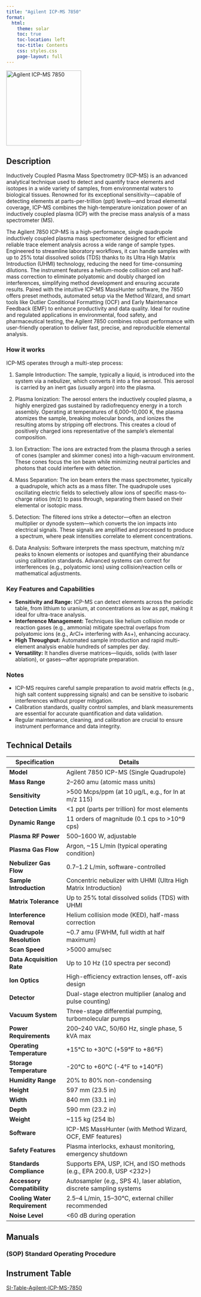 ```yaml
---
title: "Agilent ICP-MS 7850"
format:
  html:
    theme: solar 
    toc: true
    toc-location: left
    toc-title: Contents
    css: styles.css
    page-layout: full
---
```


![](/assets/images/Agilent-ICP-MS-7850.png "Agilent ICP-MS 7850"){fig-align="center" width=200}

## Description

Inductively Coupled Plasma Mass Spectrometry (ICP-MS) is an advanced analytical technique used to detect and quantify trace elements and isotopes in a wide variety of samples, from environmental waters to biological tissues. Renowned for its exceptional sensitivity—capable of detecting elements at parts-per-trillion (ppt) levels—and broad elemental coverage, ICP-MS combines the high-temperature ionization power of an inductively coupled plasma (ICP) with the precise mass analysis of a mass spectrometer (MS).


The Agilent 7850 ICP-MS is a high-performance, single quadrupole inductively coupled plasma mass spectrometer designed for efficient and reliable trace element analysis across a wide range of sample types. Engineered to streamline laboratory workflows, it can handle samples with up to 25% total dissolved solids (TDS) thanks to its Ultra High Matrix Introduction (UHMI) technology, reducing the need for time-consuming dilutions. The instrument features a helium-mode collision cell and half-mass correction to eliminate polyatomic and doubly charged ion interferences, simplifying method development and ensuring accurate results. Paired with the intuitive ICP-MS MassHunter software, the 7850 offers preset methods, automated setup via the Method Wizard, and smart tools like Outlier Conditional Formatting (OCF) and Early Maintenance Feedback (EMF) to enhance productivity and data quality. Ideal for routine and regulated applications in environmental, food safety, and pharmaceutical testing, the Agilent 7850 combines robust performance with user-friendly operation to deliver fast, precise, and reproducible elemental analysis.


### How it works
ICP-MS operates through a multi-step process:

1. Sample Introduction: The sample, typically a liquid, is introduced into the system via a nebulizer, which converts it into a fine aerosol. This aerosol is carried by an inert gas (usually argon) into the plasma.

2. Plasma Ionization: The aerosol enters the inductively coupled plasma, a highly energized gas sustained by radiofrequency energy in a torch assembly. Operating at temperatures of 6,000–10,000 K, the plasma atomizes the sample, breaking molecular bonds, and ionizes the resulting atoms by stripping off electrons. This creates a cloud of positively charged ions representative of the sample’s elemental composition.

3. Ion Extraction: The ions are extracted from the plasma through a series of cones (sampler and skimmer cones) into a high-vacuum environment. These cones focus the ion beam while minimizing neutral particles and photons that could interfere with detection.

4. Mass Separation: The ion beam enters the mass spectrometer, typically a quadrupole, which acts as a mass filter. The quadrupole uses oscillating electric fields to selectively allow ions of specific mass-to-charge ratios (m/z) to pass through, separating them based on their elemental or isotopic mass.

5. Detection: The filtered ions strike a detector—often an electron multiplier or dynode system—which converts the ion impacts into electrical signals. These signals are amplified and processed to produce a spectrum, where peak intensities correlate to element concentrations.

6. Data Analysis: Software interprets the mass spectrum, matching m/z peaks to known elements or isotopes and quantifying their abundance using calibration standards. Advanced systems can correct for interferences (e.g., polyatomic ions) using collision/reaction cells or mathematical adjustments.


### Key Features and Capabilities

- **Sensitivity and Range:** ICP-MS can detect elements across the periodic table, from lithium to uranium, at concentrations as low as ppt, making it ideal for ultra-trace analysis.
- **Interference Management:** Techniques like helium collision mode or reaction gases (e.g., ammonia) mitigate spectral overlaps from polyatomic ions (e.g., ArCl+ interfering with As+), enhancing accuracy.
- **High Throughput:** Automated sample introduction and rapid multi-element analysis enable hundreds of samples per day.
- **Versatility:** It handles diverse matrices—liquids, solids (with laser ablation), or gases—after appropriate preparation.


### Notes

- ICP-MS requires careful sample preparation to avoid matrix effects (e.g., high salt content suppressing signals) and can be sensitive to isobaric interferences without proper mitigation.
- Calibration standards, quality control samples, and blank measurements are essential for accurate quantification and data validation.
- Regular maintenance, cleaning, and calibration are crucial to ensure instrument performance and data integrity.

## Technical Details

| **Specification**                | **Details**                                                                 |
|----------------------------------|-----------------------------------------------------------------------------|
| **Model**                        | Agilent 7850 ICP-MS (Single Quadrupole)                                    |
| **Mass Range**                   | 2–260 amu (atomic mass units)                                              |
| **Sensitivity**                  | >500 Mcps/ppm (at 10 µg/L, e.g., for In at m/z 115)                        |
| **Detection Limits**             | <1 ppt (parts per trillion) for most elements                              |
| **Dynamic Range**                | 11 orders of magnitude (0.1 cps to >10^9 cps)                              |
| **Plasma RF Power**              | 500–1600 W, adjustable                                                     |
| **Plasma Gas Flow**              | Argon, ~15 L/min (typical operating condition)                             |
| **Nebulizer Gas Flow**           | 0.7–1.2 L/min, software-controlled                                        |
| **Sample Introduction**          | Concentric nebulizer with UHMI (Ultra High Matrix Introduction)            |
| **Matrix Tolerance**             | Up to 25% total dissolved solids (TDS) with UHMI                           |
| **Interference Removal**         | Helium collision mode (KED), half-mass correction                          |
| **Quadrupole Resolution**        | ~0.7 amu (FWHM, full width at half maximum)                                |
| **Scan Speed**                   | >5000 amu/sec                                                              |
| **Data Acquisition Rate**        | Up to 10 Hz (10 spectra per second)                                        |
| **Ion Optics**                   | High-efficiency extraction lenses, off-axis design                         |
| **Detector**                     | Dual-stage electron multiplier (analog and pulse counting)                 |
| **Vacuum System**                | Three-stage differential pumping, turbomolecular pumps                    |
| **Power Requirements**           | 200–240 VAC, 50/60 Hz, single phase, 5 kVA max                            |
| **Operating Temperature**        | +15°C to +30°C (+59°F to +86°F)                                           |
| **Storage Temperature**          | -20°C to +60°C (-4°F to +140°F)                                           |
| **Humidity Range**               | 20% to 80% non-condensing                                                  |
| **Height**                       | 597 mm (23.5 in)                                                           |
| **Width**                        | 840 mm (33.1 in)                                                           |
| **Depth**                        | 590 mm (23.2 in)                                                           |
| **Weight**                       | ~115 kg (254 lb)                                                           |
| **Software**                     | ICP-MS MassHunter (with Method Wizard, OCF, EMF features)                  |
| **Safety Features**              | Plasma interlocks, exhaust monitoring, emergency shutdown                  |
| **Standards Compliance**         | Supports EPA, USP, ICH, and ISO methods (e.g., EPA 200.8, USP <232>)       |
| **Accessory Compatibility**      | Autosampler (e.g., SPS 4), laser ablation, discrete sampling systems       |
| **Cooling Water Requirement**    | 2.5–4 L/min, 15–30°C, external chiller recommended                         |
| **Noise Level**                  | <60 dB during operation       


## Manuals

### (SOP) Standard Operating Procedure


## Instrument Table
[SI-Table-Agilent-ICP-MS-7850](/Instrumentation/SI-Table-Agilent-ICP-MS-7850.qmd)